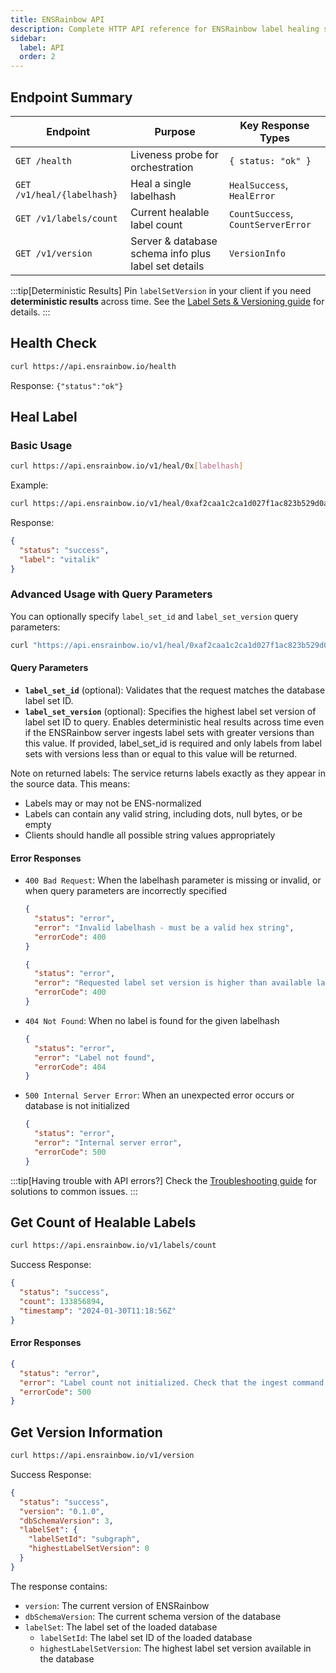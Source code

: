 ```yaml
---
title: ENSRainbow API
description: Complete HTTP API reference for ENSRainbow label healing service.
sidebar:
  label: API
  order: 2
---
```


## Endpoint Summary

| Endpoint | Purpose | Key Response Types |
|----------|---------|--------------------|
| `GET /health` | Liveness probe for orchestration | `{ status: "ok" }` |
| `GET /v1/heal/{labelhash}` | Heal a single labelhash | `HealSuccess`, `HealError` |
| `GET /v1/labels/count` | Current healable label count | `CountSuccess`, `CountServerError` |
| `GET /v1/version` | Server & database schema info plus label set details | `VersionInfo` |

:::tip[Deterministic Results]
Pin `labelSetVersion` in your client if you need **deterministic results** across time. See the [Label Sets & Versioning guide](/ensrainbow/concepts/label-sets-and-versioning/) for details.
:::

## Health Check

```bash
curl https://api.ensrainbow.io/health
```

Response: `{"status":"ok"}`

## Heal Label

### Basic Usage

```bash
curl https://api.ensrainbow.io/v1/heal/0x[labelhash]
```

Example:

```bash
curl https://api.ensrainbow.io/v1/heal/0xaf2caa1c2ca1d027f1ac823b529d0a67cd144264b2789fa2ea4d63a67c7103cc
```

Response:

```json
{
  "status": "success",
  "label": "vitalik"
}
```

### Advanced Usage with Query Parameters

You can optionally specify `label_set_id` and `label_set_version` query parameters:

```bash
curl "https://api.ensrainbow.io/v1/heal/0xaf2caa1c2ca1d027f1ac823b529d0a67cd144264b2789fa2ea4d63a67c7103cc?label_set_id=subgraph&label_set_version=0"
```

#### Query Parameters

- **`label_set_id`** (optional): Validates that the request matches the database label set ID.
- **`label_set_version`** (optional): Specifies the highest label set version of label set ID to query. Enables deterministic heal results across time even if the ENSRainbow server ingests label sets with greater versions than this value. If provided, label_set_id is required and only labels from label sets with versions less than or equal to this value will be returned.

Note on returned labels: The service returns labels exactly as they appear in the source data. This means:

- Labels may or may not be ENS-normalized
- Labels can contain any valid string, including dots, null bytes, or be empty
- Clients should handle all possible string values appropriately

#### Error Responses

- `400 Bad Request`: When the labelhash parameter is missing or invalid, or when query parameters are incorrectly specified

  ```json
  {
    "status": "error",
    "error": "Invalid labelhash - must be a valid hex string",
    "errorCode": 400
  }
  ```



  ```json
  {
    "status": "error",
    "error": "Requested label set version is higher than available label set version",
    "errorCode": 400
  }
  ```

- `404 Not Found`: When no label is found for the given labelhash

  ```json
  {
    "status": "error",
    "error": "Label not found",
    "errorCode": 404
  }
  ```

- `500 Internal Server Error`: When an unexpected error occurs or database is not initialized
  ```json
  {
    "status": "error",
    "error": "Internal server error",
    "errorCode": 500
  }
  ```

:::tip[Having trouble with API errors?]
Check the [Troubleshooting guide](/ensrainbow/usage/troubleshooting/) for solutions to common issues.
:::

## Get Count of Healable Labels

```bash
curl https://api.ensrainbow.io/v1/labels/count
```

Success Response:

```json
{
  "status": "success",
  "count": 133856894,
  "timestamp": "2024-01-30T11:18:56Z"
}
```

#### Error Responses

```json
{
  "status": "error",
  "error": "Label count not initialized. Check that the ingest command has been run.",
  "errorCode": 500
}
```

## Get Version Information

```bash
curl https://api.ensrainbow.io/v1/version
```

Success Response:

```json
{
  "status": "success",
  "version": "0.1.0",
  "dbSchemaVersion": 3,
  "labelSet": {
    "labelSetId": "subgraph",
    "highestLabelSetVersion": 0
  }
}
```

The response contains:
- `version`: The current version of ENSRainbow
- `dbSchemaVersion`: The current schema version of the database
- `labelSet`: The label set of the loaded database
  - `labelSetId`: The label set ID of the loaded database
  - `highestLabelSetVersion`: The highest label set version available in the database
